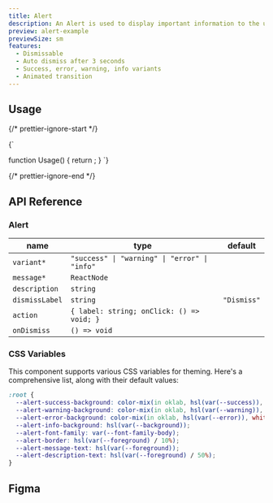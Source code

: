 ```yaml
---
title: Alert
description: An Alert is used to display important information to the user. It is typically styled with a distinct color and icon to indicate the type of alert such as success, error, warning, or info.
preview: alert-example
previewSize: sm
features:
  - Dismissable
  - Auto dismiss after 3 seconds
  - Success, error, warning, info variants
  - Animated transition
---
```


## Usage

{/* prettier-ignore-start */}

<CodeBlock lang="ts">{`

function Usage() {
    return <Alert message="This is a success alert" variant="success" />;
}
`}
</CodeBlock>

{/* prettier-ignore-end */}

## API Reference

### Alert

| name                                                                                    | type                                          | default     |
| --------------------------------------------------------------------------------------- | --------------------------------------------- | ----------- |
| `variant*` <Tooltip content='The style variant of the alert, defines color and icon' /> | `"success" \| "warning" \| "error" \| "info"` |             |
| `message*` <Tooltip content='Alert message displayed' />                                | `ReactNode`                                   |             |
| `description`                                                                           | `string`                                      |             |
| `dismissLabel`                                                                          | `string`                                      | `"Dismiss"` |
| `action`                                                                                | `{ label: string; onClick: () => void; }`     |             |
| `onDismiss`                                                                             | `() => void`                                  |             |

### CSS Variables

This component supports various CSS variables for theming. Here's a comprehensive list, along with their default values:

```css
:root {
  --alert-success-background: color-mix(in oklab, hsl(var(--success)), white 75%);
  --alert-warning-background: color-mix(in oklab, hsl(var(--warning)), white 75%);
  --alert-error-background: color-mix(in oklab, hsl(var(--error)), white 75%);
  --alert-info-background: hsl(var(--background));
  --alert-font-family: var(--font-family-body);
  --alert-border: hsl(var(--foreground) / 10%);
  --alert-message-text: hsl(var(--foreground));
  --alert-description-text: hsl(var(--foreground) / 50%);
}
```

## Figma

<Figma url="https://www.figma.com/design/kgCf8OkDCe90wBSKNNqueL/Soul-Vibe?node-id=2786-48748&t=AsLeJWIgmBOsgk51-1" />
